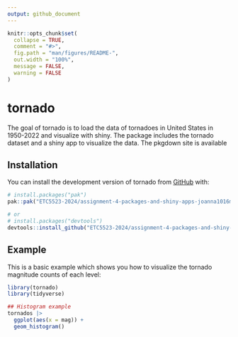 ```yaml
---
output: github_document
---
```


<!-- README.md is generated from README.Rmd. Please edit that file -->

```r
knitr::opts_chunk$set(
  collapse = TRUE,
  comment = "#>",
  fig.path = "man/figures/README-",
  out.width = "100%", 
  message = FALSE, 
  warning = FALSE
)
```

# tornado

<!-- badges: start -->
<!-- badges: end -->

The goal of tornado is to load the data of tornadoes in United States in 1950-2022 and visualize with shiny. 
The package includes the tornado dataset and a shiny app to visualize the data. The pkgdown site is available

## Installation

You can install the development version of tornado from [GitHub](https://github.com/) with:

``` r
# install.packages("pak")
pak::pak("ETC5523-2024/assignment-4-packages-and-shiny-apps-joanna1016ma/tornado")

# or
# install.packages("devtools")
devtools::install_github("ETC5523-2024/assignment-4-packages-and-shiny-apps-joanna1016ma/tornado")
```

## Example

This is a basic example which shows you how to visualize the tornado magnitude counts of each level:

```r
library(tornado)
library(tidyverse)

## Histogram example
tornados |> 
  ggplot(aes(x = mag)) + 
  geom_histogram()

```
